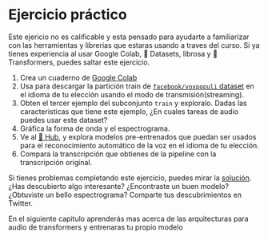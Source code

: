 # Ejercicio práctico

Este ejericio no es calificable y esta pensado para ayudarte a familiarizar con las herramientas y librerias que estaras usando a traves del curso. Si ya tienes experiencia al usar Google Colab, 🤗 Datasets, librosa y 🤗 Transformers, puedes saltar este ejercicio.

1. Crea un cuaderno de [Google Colab](https://colab.research.google.com)
2. Usa para descargar la partición train de [`facebook/voxpopuli` dataset](https://huggingface.co/datasets/facebook/voxpopuli) en el idioma de tu elección usando el modo de transmisión(streaming).
3. Obten el tercer ejemplo del subconjunto `train` y exploralo. Dadas las caracteristicas que tiene este ejemplo, ¿En cuales tareas de audio puedes usar este dataset?
4. Gráfica la forma de onda y el espectrograma.
5. Ve al [🤗 Hub](https://huggingface.co/models), y explora modelos pre-entrenados que puedan ser usados para el reconocimiento automático de la voz en el idioma de tu elección.
6. Compara la transcripción que obtienes de la pipeline con la transcripción original.

Si tienes problemas completando este ejercicio, puedes mirar la [solución](https://colab.research.google.com/drive/1NGyo5wFpRj8TMfZOIuPaJHqyyXCITftc?usp=sharing). 
¿Has descubierto algo interesante? ¿Encontraste un buen modelo? ¿Obtuviste un bello espectrograma? Comparte tus descubrimientos en Twitter. 

En el siguiente capitulo aprenderás mas acerca de las arquitecturas para audio de transformers y entrenaras tu propio modelo






